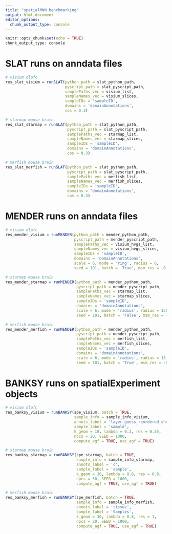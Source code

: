 ```yaml
---
title: "spatialMNN benchmarking"
output: html_document
editor_options: 
  chunk_output_type: console
---
```


```r
knitr::opts_chunk$set(echo = TRUE)
chunk_output_type: console
```

# SLAT runs on anndata files

```r
# visium dlpfc
res_slat_visium = runSLAT(python_path = slat_python_path, 
                          pyscript_path = slat_pyscript_path,
                          samplePaths_vec = visium_list, 
                          sampleNames_vec = visium_slices,
                          sampleIDs = 'sampleID',
                          domains = 'domainAnnotations',
                          cos = 0.3)

# starmap mouse brain
res_slat_starmap = runSLAT(python_path = slat_python_path, 
                           pyscript_path = slat_pyscript_path,
                           samplePaths_vec = starmap_list, 
                           sampleNames_vec = starmap_slices,
                           sampleIDs = 'sampleID',
                           domains = 'domainAnnotations',
                           cos = 0.3)

# merfish mouse brain
res_slat_merfish = runSLAT(python_path = slat_python_path, 
                           pyscript_path = slat_pyscript_path,
                           samplePaths_vec = merfish_list, 
                           sampleNames_vec = merfish_slices,
                           sampleIDs = 'sampleID',
                           domains = 'domainAnnotations',
                           cos = 0.3)
```

# MENDER runs on anndata files

```r
# visium dlpfc
res_mender_visium = runMENDER(python_path = mender_python_path, 
                              pyscript_path = mender_pyscript_path,
                              samplePaths_vec = visium_hvgs_list, 
                              sampleNames_vec = visium_hvgs_slices,
                              sampleIDs = 'sampleID',
                              domains = 'domainAnnotations',
                              scale = 6, mode = 'ring', radius = 6,
                              seed = 101, batch = 'True', msm_res = -0.2)

# starmap mouse brain
res_mender_starmap = runMENDER(python_path = mender_python_path, 
                               pyscript_path = mender_pyscript_path,
                               samplePaths_vec = starmap_list, 
                               sampleNames_vec = starmap_slices,
                               sampleIDs = 'sampleID',
                               domains = 'domainAnnotations',
                               scale = 6, mode = 'radius', radius = 150,
                               seed = 101, batch = 'False', msm_res = -0.5)

# merfish mouse brain
res_mender_merfish = runMENDER(python_path = mender_python_path, 
                               pyscript_path = mender_pyscript_path,
                               samplePaths_vec = merfish_list,
                               sampleNames_vec = merfish_slices,
                               sampleIDs = 'sampleID',
                               domains = 'domainAnnotations',
                               scale = 6, mode = 'radius', radius = 15,
                               seed = 101, batch = 'True', msm_res = -0.5)
```

# BANKSY runs on spatialExperiment objects

```r
# visium dlpfc
res_banksy_visium = runBANKSY(spe_visium, batch = TRUE, 
                              sample_info = sample_info_visium, 
                              annots_label = 'layer_guess_reordered_short',
                              sample_label = 'sample', 
                              k_geom = 18, lambda = 0.2, res = 0.55, 
                              npcs = 20, SEED = 1000, 
                              compute_agf = TRUE, use_agf = TRUE)

# starmap mouse brain
res_banksy_starmap = runBANKSY(spe_starmap, batch = TRUE, 
                               sample_info = sample_info_starmap, 
                               annots_label = 'c',
                               sample_label = 'sample', 
                               k_geom = 30, lambda = 0.8, res = 0.8, 
                               npcs = 50, SEED = 1000, 
                               compute_agf = TRUE, use_agf = TRUE)

# merfish mouse brain
res_banksy_merfish = runBANKSY(spe_merfish, batch = TRUE, 
                               sample_info = sample_info_merfish, 
                               annots_label = 'tissue',
                               sample_label = 'Samples', 
                               k_geom = 30, lambda = 0.8, res = 1, 
                               npcs = 20, SEED = 1000, 
                               compute_agf = TRUE, use_agf = TRUE)
```
